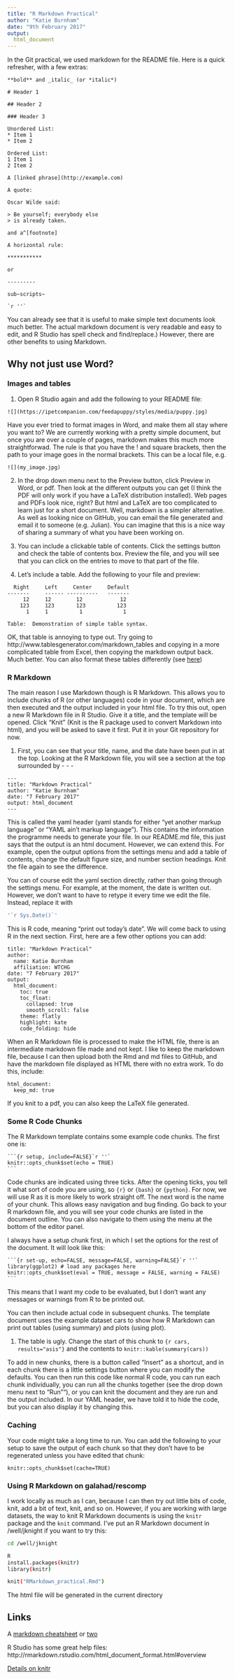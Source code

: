 ```yaml
---
title: "R Markdown Practical"
author: "Katie Burnham"
date: "9th February 2017"
output: 
  html_document
---
```


In the Git practical, we used markdown for the README file. Here is a quick 
refresher, with a few extras: 
```
**bold** and _italic_ (or *italic*)

# Header 1

## Header 2

### Header 3

Unordered List:
* Item 1
* Item 2

Ordered List:
1 Item 1
2 Item 2

A [linked phrase](http://example.com)

A quote:

Oscar Wilde said:

> Be yourself; everybody else
> is already taken.

and a^[footnote]

A horizontal rule:

***********

or 

---------

sub~scripts~

`r ''`
```

You can already see that it is useful to make simple text documents look much
better. The actual markdown document is very readable and easy to edit, and R
Studio has spell check and find/replace.) However, there are other benefits to
using Markdown. 

## Why not just use Word?

### Images and tables

1. Open R Studio again and add the following to your README file:

```
![](https://ipetcompanion.com/feedapuppy/styles/media/puppy.jpg)
```
Have you ever tried to format images in Word, and make them all stay where you
want to? We are currently working with a pretty simple document, but once you
are over a couple of pages, markdown makes this much more straightforwad. The 
rule is that you have the ! and square brackets, then the path to your image goes
in the normal brackets. This can be a local file, e.g.

```
![](my_image.jpg)
```

2. In the drop down menu next to the Preview button, click Preview in Word, or 
pdf. Then look at the different outputs you can get (I think the PDF will only
work if you have a LaTeX distribution installed). Web pages and PDFs look
nice, right? But html and LaTeX are too complicated to learn just for a short
document. Well, markdown is a simpler alternative. As well as looking nice on
GitHub, you can email the file generated and email it to someone (e.g. Julian).
You can imagine that this is a nice way of sharing a summary of what you have been working on. 

3. You can include a clickable table of contents. Click the settings button and
check the table of contents box. Preview the file, and you will see that you can
click on the entries to move to that part of the file. 

4. Let's include a table. Add the following to your file and preview:

```
  Right     Left     Center     Default
-------     ------ ----------   -------
     12     12        12            12
    123     123       123          123
      1     1          1             1

Table:  Demonstration of simple table syntax.
```

OK, that table is annoying to type out. Try going to 
http://www.tablesgenerator.com/markdown_tables and copying in a more 
complicated table from Excel, then copying the markdown output back. Much better.
You can also format these tables differently (see
[here](http://rmarkdown.rstudio.com/authoring_pandoc_markdown.html))

### R Markdown

The main reason I use Markdown though is R Markdown. This allows you to include
chunks of R (or other languages) code in your document, which are then executed
and the output included in your html file. To try this out, open a new R Markdown
file in R Studio. Give it a title, and the template will be opened. Click "Knit"
(Knit is the R package used to convert Markdown into html), and you will be asked
to save it first. Put it in your Git repository for now. 

1. First, you can see that your title, name, and the date have been put in at the
top. Looking at the R Markdown file, you will see a section at the top surrounded
by - - -

```
---
title: "Markdown Practical"
author: "Katie Burnham"
date: "7 February 2017"
output: html_document
---
```

This is called the yaml header (yaml stands for either "yet another markup
language" or "YAML ain't markup language"). This contains the information the
programme needs to generate your file. In our README.md file, this just says that
the output is an html document. However, we can extend this. For example, open
the output options from the settings menu and add a table of contents, change the
default figure size, and number section headings. Knit the file again to see the 
difference. 

You can of course edit the yaml section directly, rather than going
through the settings menu. For example, at the moment, the date is written out.
However, we don't want to have to retype it every time we edit the file. Instead,
replace it with

```r
'`r Sys.Date()`'
```

This is R code, meaning "print out today's date". We will come back to using R in
the next section. First, here are a few other options you can add:

```
title: "Markdown Practical"
author:
  name: Katie Burnham
  affiliation: WTCHG
date: "7 February 2017"
output: 
  html_document:
    toc: true
    toc_float:
      collapsed: true
      smooth_scroll: false
    theme: flatly
    highlight: kate
    code_folding: hide
```

When an R Markdown file is processed to make the HTML file, there is an 
intermediate markdown file made and not kept. I like to keep the markdown file,
because I can then upload both the Rmd and md files to GitHub, and have the
markdown file displayed as HTML there with no extra work. To do this, include:
```
html_document:
  keep_md: true
```

If you knit to a pdf, you can also keep the LaTeX file generated.

### Some R Code Chunks

The R Markdown template contains some example code chunks. The first one is:

    ```{r setup, include=FALSE}`r ''`
    knitr::opts_chunk$set(echo = TRUE)
    ```

Code chunks are indicated using three ticks. After the opening ticks, you tell it
what sort of code you are using, so ` {r} ` or ` {bash} ` or ` {python} `. For
now, we will use R as it is more likely to work straight off. The next word is 
the name of your chunk. This allows easy navigation and bug finding. Go back to
your R markdown file, and you will see your code chunks are listed in the 
document outline. You can also navigate to them using the menu at the bottom of 
the editor panel. 

I always have a setup chunk first, in which I set the options for the rest of the
document. It will look like this:

    ```{r set-up, echo=FALSE, message=FALSE, warning=FALSE}`r ''`
    library(ggplot2) # load any packages here
    knitr::opts_chunk$set(eval = TRUE, message = FALSE,	warning = FALSE)
    ```
This means that I want my code to be evaluated, but I don't want any messages
or warnings from R to be printed out. 

You can then include actual code in subsequent chunks. The template document
uses the example dataset cars to show how R Markdown can print out tables (using
summary) and plots (using plot). 

1. The table is ugly. Change the start of this chunk to 
`{r cars, results="asis"}` and the contents to `knitr::kable(summary(cars))`

To add in new chunks, there is a button called
"Insert" as a shortcut, and in each chunk there is a little settings button 
where you can modify the defaults. You can then run this code like normal R code,
you can run each chunk individually, you can run all the chunks together (see
the drop down menu next to "Run""), or you can knit the document and they are
run and the output included. In our YAML header, we have told it to hide the 
code, but you can also display it by changing this. 

### Caching

Your code might take a long time to run. You can add the following to your setup
to save the output of each chunk so that they don't have to be regenerated
unless you have edited that chunk:

```
knitr::opts_chunk$set(cache=TRUE)
```

### Using R Markdown on galahad/rescomp

I work locally as much as I can, because I can then try out little bits of code,
knit, add a bit of text, knit, and so on. However, if you are working with large
datasets, the way to knit R Markdown documents is using the `knitr` package and 
the `knit` command. I've put an R Markdown document in /well/jknight if you want 
to try this:

```bash
cd /well/jknight

R
install.packages(knitr)
library(knitr)

knit("RMarkdown_practical.Rmd")
```

The html file will be generated in the current directory

## Links

A [markdown cheatsheet](http://www.unexpected-vortices.com/sw/rippledoc/quick-markdown-example.html) or [two](https://github.com/adam-p/markdown-here/wiki/Markdown-Cheatsheet)

R Studio has some great help files:
http://rmarkdown.rstudio.com/html_document_format.html#overview 

[Details on knitr](https://yihui.name/knitr/)
